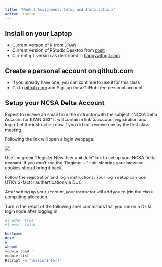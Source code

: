 ```yaml
---
title: "Week 1 Assignment: Setup and Installations"
editor: source
---
```


## Install on your Laptop

* Current version of R from [CRAN](https://cran.r-project.org/)  
* Current version of RStudio Desktop from [posit](https://posit.co/downloads/)  
* Current `git` version as described in [happywithgit.com](https://happygitwithr.com/install-git.html)  

## Create a personal account on [github.com](github.com)  

* If you already have one, you can continue to use it for this class
* Go to [github.com](github.com) and Sign up for a GitHub free personal account


## Setup your NCSA Delta Account

<!--
Instructor notes for adding Delta users to allocated project:  
See "Adding account holders to a group or project" on [Delta Webpage](https://wiki.ncsa.illinois.edu/display/USSPPRT/NCSA+Allocation+and+Account+Management) for general directions.

Specifically, see "Inviting new people to your project" for information on inviting persons who do not have an NCSA account.
-->

Expect to receive an email from the instructor with the subject: "NCSA Delta Account for BZAN 583" it will contain a link to account registration and login. Let the instructor know if you did not receive one by the first class meeting.

Following the link will open a login webpage:

  ![](/pics/login/ncsa.png)

Use the green "Register New User and Join" link to set up your NCSA Delta account. If you don't see the "Register ..." link, clearing your browser cookies should bring it back.

Follow the registration and login instructions. Your login setup can use UTK's 2-factor authentication via DUO. 

After setting up your account, your instructor will add you to join the class computing allocation. 

Turn in the result of the following shell commands that you run on a Delta login node after logging in.

```bash
#| echo: true
#| eval: false

hostname
date
w
whoami
module load r
module list
Rscript -e "sessionInfo()"
```

